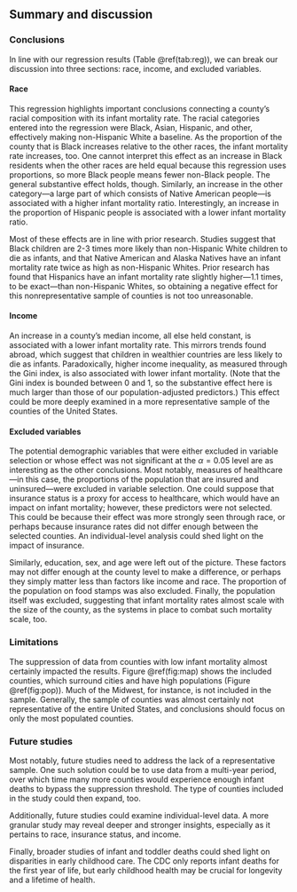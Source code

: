 ## Summary and discussion

### Conclusions

In line with our regression results (Table \@ref(tab:reg)), we can break our discussion into three sections: race, income, and excluded variables.

#### Race

This regression highlights important conclusions connecting a county's racial composition with its infant mortality rate. The racial categories entered into the regression were Black, Asian, Hispanic, and other, effectively making non-Hispanic White a baseline. As the proportion of the county that is Black increases relative to the other races, the infant mortality rate increases, too. One cannot interpret this effect as an increase in Black residents when the other races are held equal because this regression uses proportions, so more Black people means fewer non-Black people. The general substantive effect holds, though. Similarly, an increase in the other category—a large part of which consists of Native American people—is associated with a higher infant mortality ratio. Interestingly, an increase in the proportion of Hispanic people is associated with a lower infant mortality ratio.

Most of these effects are in line with prior research. Studies suggest that Black children are 2-3 times more likely than non-Hispanic White children to die as infants, and that Native American and Alaska Natives have an infant mortality rate twice as high as non-Hispanic Whites. Prior research has found that Hispanics have an infant mortality rate slightly higher—1.1 times, to be exact—than non-Hispanic Whites, so obtaining a negative effect for this nonrepresentative sample of counties is not too unreasonable.

#### Income

An increase in a county's median income, all else held constant, is associated with a lower infant mortality rate. This mirrors trends found abroad, which suggest that children in wealthier countries are less likely to die as infants. Paradoxically, higher income inequality, as measured through the Gini index, is also associated with lower infant mortality. (Note that the Gini index is bounded between $0$ and $1$, so the substantive effect here is much larger than those of our population-adjusted predictors.) This effect could be more deeply examined in a more representative sample of the counties of the United States.

#### Excluded variables

The potential demographic variables that were either excluded in variable selection or whose effect was not significant at the $\alpha = 0.05$ level are as interesting as the other conclusions. Most notably, measures of healthcare—in this case, the proportions of the population that are insured and uninsured—were excluded in variable selection. One could suppose that insurance status is a proxy for access to healthcare, which would have an impact on infant mortality; however, these predictors were not selected. This could be because their effect was more strongly seen through race, or perhaps because insurance rates did not differ enough between the selected counties. An individual-level analysis could shed light on the impact of insurance.

Similarly, education, sex, and age were left out of the picture. These factors may not differ enough at the county level to make a difference, or perhaps they simply matter less than factors like income and race. The proportion of the population on food stamps was also excluded. Finally, the population itself was excluded, suggesting that infant mortality rates almost scale with the size of the county, as the systems in place to combat such mortality scale, too.

### Limitations

The suppression of data from counties with low infant mortality almost certainly impacted the results. Figure \@ref(fig:map) shows the included counties, which surround cities and have high populations (Figure \@ref(fig:pop)). Much of the Midwest, for instance, is not included in the sample. Generally, the sample of counties was almost certainly not representative of the entire United States, and conclusions should focus on only the most populated counties.

### Future studies

Most notably, future studies need to address the lack of a representative sample. One such solution could be to use data from a multi-year period, over which time many more counties would experience enough infant deaths to bypass the suppression threshold. The type of counties included in the study could then expand, too.

Additionally, future studies could examine individual-level data. A more granular study may reveal deeper and stronger insights, especially as it pertains to race, insurance status, and income.

Finally, broader studies of infant and toddler deaths could shed light on disparities in early childhood care. The CDC only reports infant deaths for the first year of life, but early childhood health may be crucial for longevity and a lifetime of health.
